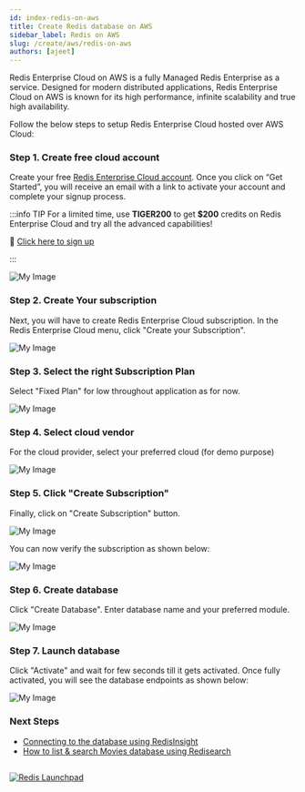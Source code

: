 ```yaml
---
id: index-redis-on-aws
title: Create Redis database on AWS
sidebar_label: Redis on AWS
slug: /create/aws/redis-on-aws
authors: [ajeet]
---
```



<Authors frontMatter={frontMatter} />

Redis Enterprise Cloud on AWS is a fully Managed Redis Enterprise as a service. Designed for modern distributed applications, Redis Enterprise Cloud on AWS is known for its high performance, infinite scalability and true high availability.

Follow the below steps to setup Redis Enterprise Cloud hosted over AWS Cloud:

### Step 1. Create free cloud account

Create your free <a href="https://redis.com/try-free/" target="_blank" rel="noopener">Redis Enterprise Cloud account</a>. Once you click on “Get Started”, you will receive an email with a link to activate your account and complete your signup process.

:::info TIP
For a limited time, use **TIGER200** to get **$200** credits on Redis Enterprise Cloud and try all the advanced capabilities!

:tada: [Click here to sign up](https://redis.com/try-free)

:::

![My Image](images/try-free.png)

### Step 2. Create Your subscription

Next, you will have to create Redis Enterprise Cloud subscription. In the Redis Enterprise Cloud menu, click "Create your Subscription".

![My Image](images/create_subscription.png)

### Step 3. Select the right Subscription Plan

Select "Fixed Plan" for low throughout application as for now.

![My Image](images/select_subscription.png)

### Step 4. Select cloud vendor

For the cloud provider, select your preferred cloud (for demo purpose)

![My Image](images/select_cloud.png)

### Step 5. Click "Create Subscription"

Finally, click on "Create Subscription" button.

![My Image](images/final_subscription.png)

You can now verify the subscription as shown below:

![My Image](images/Verify_subscription.png)

### Step 6. Create database

Click "Create Database". Enter database name and your preferred module.

![My Image](images/create_database.png)

### Step 7. Launch database

Click "Activate" and wait for few seconds till it gets activated. Once fully activated, you will see the database endpoints as shown below:

![My Image](images/launch_database.png)

### Next Steps

- [Connecting to the database using RedisInsight](/explore/redisinsight/)
- [How to list & search Movies database using Redisearch](/howtos/moviesdatabase/getting-started/)

##

<div>
  <a
    href="https://launchpad.redis.com"
    target="_blank"
    rel="noopener"
    className="link">
    <img
      src="/img/launchpad.png"
      className="thumb"
      loading="lazy"
      alt="Redis Launchpad"
    />
  </a>
</div>
